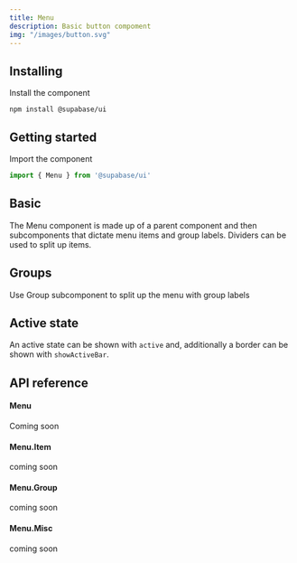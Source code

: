 ```yaml
---
title: Menu
description: Basic button compoment
img: "/images/button.svg"
---
```


## Installing

Install the component

```cli
npm install @supabase/ui
```

## Getting started

Import the component

```js
import { Menu } from '@supabase/ui'
```

## Basic

The Menu component is made up of a parent component and then subcomponents that dictate menu items and group labels.
Dividers can be used to split up items.

<CodeSample sample="MenuBasic" v="0" />

## Groups

Use Group subcomponent to split up the menu with group labels

<CodeSample sample="MenuWithGroups" v="0" />

## Active state

An active state can be shown with `active` and, additionally a border can be shown with `showActiveBar`.

<CodeSample sample="MenuActiveState" v="0" />

## API reference

#### Menu

Coming soon

#### Menu.Item

coming soon

#### Menu.Group

coming soon

#### Menu.Misc

coming soon
